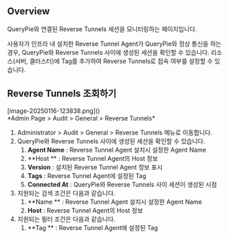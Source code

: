 ## Overview
QueryPie와 연결된 Reverse Tunnels 세션을 모니터링하는 페이지입니다.

사용자가 인프라 내 설치한 Reverse Tunnel Agent가 QueryPie와 정상 통신을 하는 경우, QueryPie와 Reverse Tunnels 사이에 생성된 세션을 확인할 수 있습니다. 리소스(서버, 클러스터)에 Tag를 추가하여 Reverse Tunnels로 접속 여부를 설정할 수 있습니다.

## Reverse Tunnels 조회하기
<p align="center">
<div>[image-20250116-123838.png]()</div>
*Admin Page &gt; Audit &gt; General &gt; Reverse Tunnels*
</p>

1. Administrator &gt; Audit &gt; General &gt; Reverse Tunnels 메뉴로 이동합니다.
2.  QueryPie와 Reverse Tunnels 사이에 생성된 세션을 확인할 수 있습니다.
    1.  **Agent Name**  : Reverse Tunnel Agent 설치시 설정한 Agent Name
    2.  **Host ** : Reverse Tunnel Agent의 Host 정보
    3.  **Version**  : 설치된 Reverse Tunnel Agent 정보 표시
    4.  **Tags**  : Reverse Tunnel Agent에 설정된 Tag
    5.  **Connected At**  : QueryPie와 Reverse Tunnels 사이 세션이 생성된 시점
3. 지원되는 검색 조건은 다음과 같습니다.
    1.  **Name ** : Reverse Tunnel Agent 설치시 설정한 Agent Name
    2.  **Host**  : Reverse Tunnel Agent의 Host 정보
4. 지원되는 필터 조건은 다음과 같습니다.
    1.  **Tag ** : Reverse Tunnel Agent에 설정된 Tag


